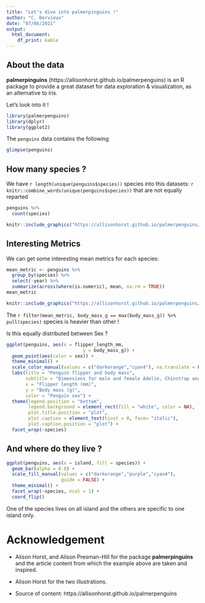 ```yaml
---
title: "Let's dive into palmerpinguins !"
author: "C. Dervieux"
date: "07/06/2021"
output: 
  html_document: 
    df_print: kable
---
```


## About the data

**palmerpinguins** (https://allisonhorst.github.io/palmerpenguins) is an R package to provide a great dataset for data exploration & visualization, as an alternative to iris.

Let's look into it ! 

```r
library(palmerpenguins)
library(dplyr)
library(ggplot2)
```

The `penguins` data contains the following 

```r
glimpse(penguins)
```

## How many species ? 

We have `r length(unique(penguins$species))` species into this datasets: `r knitr::combine_words(unique(penguins$species))` that are not equally reparted

```r
penguins %>% 
  count(species)
```

```r
knitr::include_graphics("https://allisonhorst.github.io/palmerpenguins/reference/figures/lter_penguins.png")
```

## Interesting Metrics

We can get some interesting mean metrics for each species:

```r
mean_metric <- penguins %>%
  group_by(species) %>%
  select(-year) %>%
  summarize(across(where(is.numeric), mean, na.rm = TRUE))
mean_metric
```

```r
knitr::include_graphics("https://allisonhorst.github.io/palmerpenguins/reference/figures/culmen_depth.png")
```
The `r filter(mean_metric, body_mass_g == max(body_mass_g)) %>% pull(species)` species is heavier than other ! 

Is this equally distributed between Sex ? 

```r
ggplot(penguins, aes(x = flipper_length_mm,
                            y = body_mass_g)) +
  geom_point(aes(color = sex)) +
  theme_minimal() +
  scale_color_manual(values = c("darkorange","cyan4"), na.translate = FALSE) +
  labs(title = "Penguin flipper and body mass",
       subtitle = "Dimensions for male and female Adelie, Chinstrap and Gentoo Penguins at Palmer Station LTER",
       x = "Flipper length (mm)",
       y = "Body mass (g)",
       color = "Penguin sex") +
  theme(legend.position = "bottom",
        legend.background = element_rect(fill = "white", color = NA),
        plot.title.position = "plot",
        plot.caption = element_text(hjust = 0, face= "italic"),
        plot.caption.position = "plot") +
  facet_wrap(~species)
```


## And where do they live ? 

```r
ggplot(penguins, aes(x = island, fill = species)) +
  geom_bar(alpha = 0.8) +
  scale_fill_manual(values = c("darkorange","purple","cyan4"),
                    guide = FALSE) +
  theme_minimal() +
  facet_wrap(~species, ncol = 1) +
  coord_flip()
```

One of the species lives on all island and the others are specific to one island only. 

# Acknowledgement

* Alison Horst, and Alison Presman-Hill for the package **palmerpinguins** and the article content from which the example above are taken and inspired. 

* Alison Horst for the two illustrations. 

* Source of content: https://allisonhorst.github.io/palmerpenguins
